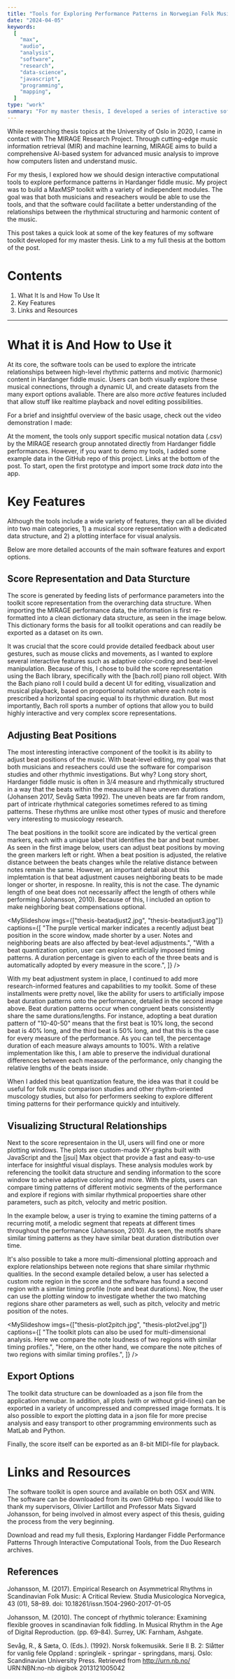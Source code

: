```yaml
---
title: "Tools for Exploring Performance Patterns in Norwegian Folk Music"
date: "2024-04-05"
keywords:
  [
    "max",
    "audio",
    "analysis",
    "software",
    "research",
    "data-science",
    "javascript",
    "programming",
    "mapping",
  ]
type: "work"
summary: "For my master thesis, I developed a series of interactive software tools to explore performance patterns in Hardanger Fiddle Music, in collaboration with the MIRAGE Research Project at UiO. Here is a quick look at the software and its main features."
---
```


<MyImage
  priority={true}
  src="thesis-overview1.jpg"
  alt="My thesis tools overview shot"
/>

While researching thesis topics at the University of Oslo in 2020, I came in contact with <MyLink href="https://www.uio.no/ritmo/english/projects/mirage/index.html">The MIRAGE Research Project</MyLink>. Through cutting-edge music information retrieval (MIR) and machine learning, MIRAGE aims to build a comprehensive AI-based system for advanced music analysis to improve how computers listen and understand music.

For my thesis, I explored how we should design interactive computational tools to explore performance patterns in Hardanger fiddle music. My project was to build a MaxMSP toolkit with a variety of indiependent modules. The goal was that both musicians and reseachers would be able to use the tools, and that the software could facilitate a better understanding of the relationships between the rhythmical structuring and harmonic content of the music.

This post takes a quick look at some of the key features of my software toolkit developed for my master thesis. Link to a my full thesis at the bottom of the post.

# Contents

1. <MyLink href="#what-it-is-and-how-to-use-it">
     What It Is and How To Use It
   </MyLink>
2. <MyLink href="#key-features">Key Features</MyLink>
3. <MyLink href="#links-and-resources">Links and Resources</MyLink>

---

# What it is And How to Use it

At its core, the software tools can be used to explore the intricate relationships between high-level rhythmic patterns and motivic (harmonic) content in Hardanger fiddle music. Users can both visually explore these musical connections, through a dynamic UI, and create datasets from the many export options avaliable. There are also more _active_ features included that allow stuff like realtime playback and novel editing possibilities.

For a brief and insightful overview of the basic usage, check out the video demonstration I made:

<MySpotifyPlayer embedUrl="https://www.youtube.com/embed/fMtfsBs5QBw?si=aTcmfE6-y3Ep3kZ8" />

At the moment, the tools only support specific musical notation data (.csv) by the MIRAGE research group annotated directly from Hardanger fiddle performances. However, if you want to demo my tools, I added some example data in the GitHub repo of this project. Links at the bottom of the post. To start, open the first prototype and import some _track data_ into the app.

# Key Features

Although the tools include a wide variety of features, they can all be divided into two main categories, 1) a musical score representation with a dedicated data structure, and 2) a plotting interface for visual analysis.

Below are more detailed accounts of the main software features and export options.

## Score Representation and Data Sturcture

The score is generated by feeding lists of performance parameters into the toolkit score representation from the overarching data structure. When importing the MIRAGE performance data, the information is first re-formatted into a clean dictionary data structure, as seen in the image below. This dictionary forms the basis for all toolkit operations and can readily be exported as a dataset on its own.

<MyImage
  src="thesis-score.jpg"
  alt="The data strcuture and score representation of my tools. "
  caption="The score piano roll window is generated from the toolkit dictionary data structure. This Bach library object includes some unique features that make it possible to build complex and interactive scores."
/>

It was crucial that the score could provide detailed feedback about user gestures, such as mouse clicks and movements, as I wanted to explore several interactive features such as adaptive color-coding and beat-level manipulation. Because of this, I chose to build the score representation using the Bach library, specifically with the [bach.roll] piano roll object. With the Bach piano roll I could build a decent UI for editing, visualization and musical playback, based on proportional notation where each note is prescribed a horizontal spacing equal to its rhythmic duration. But most importantly, Bach roll sports a number of options that allow you to build highly interactive and very complex score representations.

## Adjusting Beat Positions

The most interesting interactive component of the toolkit is its ability to adjust beat positions of the music. With beat-level editing, my goal was that both musicians and reseachers could use the software for comparison studies and other rhythmic investigations. But why? Long story short, Hardanger fiddle music is often in 3/4 measure and rhythmically structured in a way that the beats within the meausure all have uneven durations (Johansen 2017, Sevåg Sæta 1992). The uneven beats are far from random, part of intricate rhythmical categories sometimes refered to as timing patterns. These rhythms are unlike most other types of music and therefore very interesting to musicology research.

The beat positions in the toolkit score are indicated by the vertical green markers, each with a unique label that identifies the bar and beat number. As seen in the first image below, users can adjust beat positions by moving the green markers left or right. When a beat position is adjusted, the relative distance between the beats changes while the relative distance between notes remain the same. However, an important detail about this implemtation is that beat adjustment causes neighboring beats to be made longer or shorter, in resposne. In reality, this is not the case. The dynamic length of one beat does not necessarily affect the length of others while performing (Johansson, 2010). Because of this, I included an option to make neighboring beat compensations optional.

<MySlideshow
  imgs={["thesis-beatadjust2.jpg", "thesis-beatadjust3.jpg"]}
  captions={[
    "The purple vertical marker indicates a recently adjust beat position in the score window, made shorter by a user. Notes and neighboring beats are also affected by beat-level adjustments.",
    "With a beat quantization option, user can explore artificially imposed timing patterns. A duration percentage is given to each of the three beats and is automatically adopted by every measure in the score.",
  ]}
/>

With my beat adjustment system in place, I continued to add more research-informed features and capabilities to my toolkit. Some of these installments were pretty novel, like the ability for users to artificially impose beat duration patterns onto the performance, detailed in the second image above. Beat duration patterns occur when congruent beats consistently share the same durations/lengths. For instance, adopting a beat duration pattern of "10-40-50" means that the first beat is 10% long, the second beat is 40% long, and the third beat is 50% long, and that this is the case for every measure of the performance. As you can tell, the percentage duration of each measure always amounts to 100%. With a relative implementation like this, I am able to preserve the individual durational differences between each measure of the performance, only changing the relative lengths of the beats inside. 

When I added this beat quantization feature, the idea was that it could be useful for folk music comparison studies and other rhythm-oriented muscology studies, but also for performers seeking to explore different timing patterns for their performance quickly and intuitively.

## Visualizing Structural Relationships

Next to the score representaion in the UI, users will find one or more plotting windows. The plots are custom-made XY-graphs built with JavaScript and the [jsui] Max object that provide a fast and easy-to-use interface for insightful visual displays. These analysis modules work by referencing the toolkit data structure and sending information to the score window to acheive adaptive coloring and more. With the plots, users can compare timing patterns of different motivic segments of the performance and explore if regions with similar rhythmical propoerties share other parameters, such as pitch, velocity and metric position.

In the example below, a user is trying to examine the timing patterns of a recurring motif, a melodic segment that repeats at different times throughout the performance (Johansson, 2010). As seen, the motifs share similar timing patterns as they have similar beat duration distribution over time.

<MyImage
  src="thesis-plot1.jpg"
  alt="the first toolkit plotting window"
  caption="The toolkit plots can be used to visualize and compare timing patterns of recurring motifs. The color-coding scheme is also passed to the score representation (see top image) for easy visual reference."
/>

It's also possible to take a more multi-dimensional plotting approach and explore relationships between note regions that share similar rhythmic qualities. In the second example detailed below, a user has selected a custom note region in the score and the software has found a second region with a similar timing profile (note and beat durations). Now, the user can use the plotting window to investigate whether the two matching regions share other parameters as well, such as pitch, velocity and metric position of the notes.

<MySlideshow
  imgs={["thesis-plot2pitch.jpg", "thesis-plot2vel.jpg"]}
  captions={[
    "The toolkit plots can also be used for multi-dimensional analysis. Here we compare the note loudness of two regions with similar timing profiles.",
    "Here, on the other hand, we compare the note pitches of two regions with similar timing profiles.",
  ]}
/>
## Export Options

The toolkit data structure can be downloaded as a json file from the application menubar. In addition, all plots (with or without grid-lines) can be exported in a variety of uncompressed and compressed image formats. It is also possible to export the plotting data in a json file for more precise analysis and easy transport to other programming environments such as MatLab and Python.

Finally, the score itself can be exported as an 8-bit MIDI-file for playback.

# Links and Resources

The software toolkit is open source and available on both OSX and WIN. The software can be downloaded from <MyLink href="https://github.com/aleksati/hardanger-fiddle-performance-analysis">its own GitHub repo</MyLink>. I would like to thank my supervisors, Olivier Lartillot and Professor Mats Sigvard Johansson, for being involved in almost every aspect of this thesis, guiding the process from the very beginning.

Download and read my full thesis, <MyLink href="https://www.duo.uio.no/handle/10852/87514">Exploring Hardanger Fiddle Performance Patterns Through Interactive Computational Tools</MyLink>, from the Duo Research archives.

## References

Johansson, M. (2017). Empirical Research on Asymmetrical Rhythms in Scandinavian Folk Music: A Critical Review. Studia Musicologica Norvegica, 43 (01), 58–89. doi: 10.18261/issn.1504-2960-2017-01-05

Johansson, M. (2010). The concept of rhythmic tolerance: Examining flexible grooves in scandinavian folk fiddling. In Musical Rhythm in the Age of Digital Reproduction. (pp. 69–84). Surrey, UK: Farnham, Ashgate.

Sevåg, R., & Sæta, O. (Eds.). (1992). Norsk folkemusikk. Serie II B. 2: Slåtter for vanlig fele Oppland : springleik - springar - springdans, marsj. Oslo: Scandinavian University Press. Retrieved from http://urn.nb.no/ URN:NBN:no-nb digibok 2013121005042
